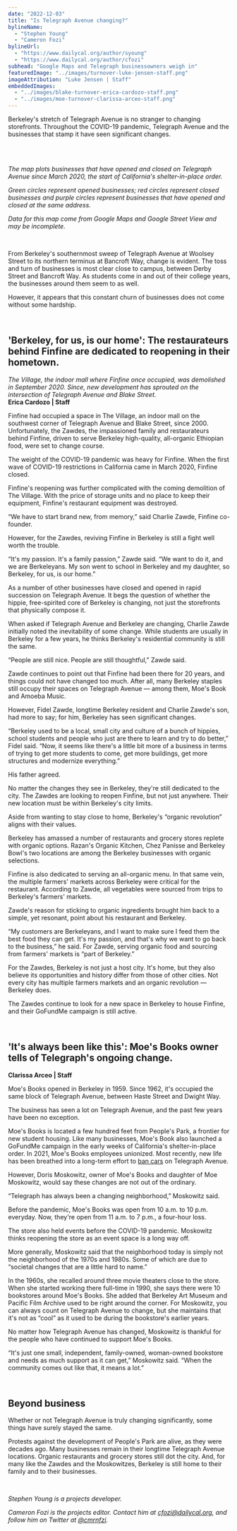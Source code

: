```yaml
---
date: "2022-12-03"
title: "Is Telegraph Avenue changing?"
bylineName:
  - "Stephen Young"
  - "Cameron Fozi"
bylineUrl:
  - "https://www.dailycal.org/author/syoung"
  - "https://www.dailycal.org/author/cfozi"
subhead: "Google Maps and Telegraph businessowners weigh in"
featuredImage: "../images/turnover-luke-jensen-staff.png"
imageAttribution: "Luke Jensen | Staff"
embeddedImages:
  - "../images/blake-turnover-erica-cardozo-staff.png"
  - "../images/moe-turnover-clarissa-arceo-staff.png"
---
```



Berkeley's stretch of Telegraph Avenue is no stranger to changing storefronts. Throughout the COVID-19 pandemic, Telegraph Avenue and the businesses that stamp it have seen significant changes.

<br />

<TurnoverMap />

<br />

_The map plots businesses that have opened and closed on Telegraph Avenue since March 2020, the start of California's shelter-in-place order._

_Green circles represent opened businesses; red circles represent closed businesses and purple circles represent businesses that have opened and closed at the same address._

_Data for this map come from Google Maps and Google Street View and may be incomplete._

<br />

From Berkeley's southernmost sweep of Telegraph Avenue at Woolsey Street to its northern terminus at Bancroft Way, change is evident. The toss and turn of businesses is most clear close to campus, between Derby Street and Bancroft Way. As students come in and out of their college years, the businesses around them seem to as well.

However, it appears that this constant churn of businesses does not come without some hardship.

<br />

## 'Berkeley, for us, is our home': The restaurateurs behind Finfine are dedicated to reopening in their hometown.

<GatsbyImage
  alt="Southwest corner of the intersection of Telegraph Avenue and Blake Street in Berkeley, where new development has sprouted since the demolition of The Village. The image contains a gray and black building under clear blue skies and surrounded by leafless trees."
  image={getImage(props.localImages[0])}
/>
<body>
  <em>
    The Village, the indoor mall where Finfine once occupied, was demolished in
    September 2020. Since, new development has sprouted on the intersection of
    Telegraph Avenue and Blake Street.
  </em>
  <br />
  <b>Erica Cardozo | Staff</b>
</body>

<br />

Finfine had occupied a space in The Village, an indoor mall on the southwest corner of Telegraph Avenue and Blake Street, since 2000. Unfortunately, the Zawdes, the impassioned family and restaurateurs behind Finfine, driven to serve Berkeley high-quality, all-organic Ethiopian food, were set to change course.

The weight of the COVID-19 pandemic was heavy for Finfine. When the first wave of COVID-19 restrictions in California came in March 2020, Finfine closed.

Finfine's reopening was further complicated with the coming demolition of The Village. With the price of storage units and no place to keep their equipment, Finfine's restaurant equipment was destroyed.

“We have to start brand new, from memory,” said Charlie Zawde, Finfine co-founder.

However, for the Zawdes, reviving Finfine in Berkeley is still a fight well worth the trouble.

“It's my passion. It's a family passion,” Zawde said. “We want to do it, and we are Berkeleyans. My son went to school in Berkeley and my daughter, so Berkeley, for us, is our home.”

As a number of other businesses have closed and opened in rapid succession on Telegraph Avenue. It begs the question of whether the hippie, free-spirited core of Berkeley is changing, not just the storefronts that physically compose it.

When asked if Telegraph Avenue and Berkeley are changing, Charlie Zawde initially noted the inevitability of some change. While students are usually in Berkeley for a few years, he thinks Berkeley's residential community is still the same.

“People are still nice. People are still thoughtful,” Zawde said.

Zawde continues to point out that Finfine had been there for 20 years, and things could not have changed too much. After all, many Berkeley staples still occupy their spaces on Telegraph Avenue — among them, Moe's Book and Amoeba Music.

However, Fidel Zawde, longtime Berkeley resident and Charlie Zawde's son, had more to say; for him, Berkeley has seen significant changes.

“Berkeley used to be a local, small city and culture of a bunch of hippies, school students and people who just are there to learn and try to do better,” Fidel said. “Now, it seems like there's a little bit more of a business in terms of trying to get more students to come, get more buildings, get more structures and modernize everything.”

His father agreed.

No matter the changes they see in Berkeley, they're still dedicated to the city. The Zawdes are looking to reopen Finfine, but not just anywhere. Their new location must be within Berkeley's city limits.

Aside from wanting to stay close to home, Berkeley's “organic revolution” aligns with their values.

Berkeley has amassed a number of restaurants and grocery stores replete with organic options. Razan's Organic Kitchen, Chez Panisse and Berkeley Bowl's two locations are among the Berkeley businesses with organic selections.

Finfine is also dedicated to serving an all-organic menu. In that same vein, the multiple farmers' markets across Berkeley were critical for the restaurant. According to Zawde, all vegetables were sourced from trips to Berkeley's farmers' markets.

Zawde's reason for sticking to organic ingredients brought him back to a simple, yet resonant, point about his restaurant and Berkeley.

“My customers are Berkeleyans, and I want to make sure I feed them the best food they can get. It's my passion, and that's why we want to go back to the business,” he said. For Zawde, serving organic food and sourcing from farmers' markets is “part of Berkeley.”

For the Zawdes, Berkeley is not just a host city. It's home, but they also believe its opportunities and history differ from those of other cities. Not every city has multiple farmers markets and an organic revolution — Berkeley does.

The Zawdes continue to look for a new space in Berkeley to house Finfine, and their GoFundMe campaign is still active.

<br />

## 'It's always been like this': Moe's Books owner tells of Telegraph's ongoing change.

<GatsbyImage
  alt="In front of Moe's Book's Telegraph Avenue location, two signs are propped on each side of the store front. The identical signs have three sections of text. In all capital letters, the first section reads: Moe's. Also in capital letters, the second section reads: four floors of book. In smaller, title case text, the third section reads Moe's address: 2476 Telegraph Ave."
  image={getImage(props.localImages[1])}
/>
<body>
  <b>Clarissa Arceo | Staff</b>
</body>

<br />

Moe's Books opened in Berkeley in 1959. Since 1962, it's occupied the same block of Telegraph Avenue, between Haste Street and Dwight Way.

The business has seen a lot on Telegraph Avenue, and the past few years have been no exception.

Moe's Books is located a few hundred feet from People's Park, a frontier for new student housing. Like many businesses, Moe's Book also launched a GoFundMe campaign in the early weeks of California's shelter-in-place order. In 2021, Moe's Books employees unionized. Most recently, new life has been breathed into a long-term effort to <a href="https://www.dailycal.org/2022/03/14/telegraph-for-people-holds-rally-in-support-of-car-free-telegraph-avenue" target="_blank">ban cars</a> on Telegraph Avenue.

However, Doris Moskowitz, owner of Moe's Books and daughter of Moe Moskowitz, would say these changes are not out of the ordinary.

“Telegraph has always been a changing neighborhood,” Moskowitz said.

Before the pandemic, Moe's Books was open from 10 a.m. to 10 p.m. everyday. Now, they're open from 11 a.m. to 7 p.m., a four-hour loss.

The store also held events before the COVID-19 pandemic. Moskowitz thinks reopening the store as an event space is a long way off.

More generally, Moskowitz said that the neighborhood today is simply not the neighborhood of the 1970s and 1980s. Some of which are due to “societal changes that are a little hard to name.”

In the 1960s, she recalled around three movie theaters close to the store. When she started working there full-time in 1990, she says there were 10 bookstores around Moe's Books. She added that Berkeley Art Museum and Pacific Film Archive used to be right around the corner. For Moskowitz, you can always count on Telegraph Avenue to change, but she maintains that it's not as “cool” as it used to be during the bookstore's earlier years.

No matter how Telegraph Avenue has changed, Moskowitz is thankful for the people who have continued to support Moe's Books.

“It's just one small, independent, family-owned, woman-owned bookstore and needs as much support as it can get,” Moskowitz said. “When the community comes out like that, it means a lot.”

<br />

## Beyond business

Whether or not Telegraph Avenue is truly changing significantly, some things have surely stayed the same.

Protests against the development of People's Park are alive, as they were decades ago. Many businesses remain in their longtime Telegraph Avenue locations. Organic restaurants and grocery stores still dot the city. And, for many like the Zawdes and the Moskowitzes, Berkeley is still home to their family and to their businesses.

<br />

_Stephen Young is a projects developer._

_Cameron Fozi is the projects editor. Contact him at [cfozi@dailycal.org](mailto:cfozi@dailycal.org), and follow him on Twitter at <a href="https://twitter.com/cmrnfzi" target="_blank">@cmrnfzi</a>._
